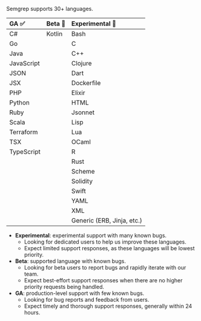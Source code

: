 Semgrep supports 30+ languages.

<div id="language-support-table">

| GA ✅      | Beta 🐛                     | Experimental 🚧            |
|:---------- |:----------------------------|:---------------------------|
| C#         | Kotlin                      | Bash                       |
| Go         |                             | C                          |
| Java       |                             | C++                        |
| JavaScript |                             | Clojure                    |
| JSON       |                             | Dart                       |
| JSX        |                             | Dockerfile                 |
| PHP        |                             | Elixir                     |
| Python     |                             | HTML                       |
| Ruby       |                             | Jsonnet                    |
| Scala      |                             | Lisp                       | 
| Terraform  |                             | Lua                        |
| TSX        |                             | OCaml                      |
| TypeScript |                             | R                          |
|            |                             | Rust                       |
|            |                             | Scheme                     |
|            |                             | Solidity                   |
|            |                             | Swift                      |
|            |                             | YAML                       |
|            |                             | XML                        |
|            |                             | Generic (ERB, Jinja, etc.) |

</div>

- **Experimental**: experimental support with many known bugs.
    - Looking for dedicated users to help us improve these languages.
    - Expect limited support responses, as these languages will be lowest priority.
- **Beta**: supported language with known bugs.
    - Looking for beta users to report bugs and rapidly iterate with our team.
    - Expect best-effort support responses when there are no higher priority requests being handled.
- **GA**: production-level support with few known bugs.
    - Looking for bug reports and feedback from users.
    - Expect timely and thorough support responses, generally within 24 hours.

<!--  For readability, please keep each column in alphabetical order. -->
<!-- coupling: Should match what is in semgrep-core/tests/Test.ml Maturity level testing. -->
<!-- imports: This file is currently imported to: index.md, supported-languages.md -->

